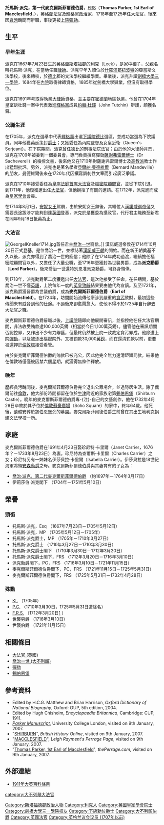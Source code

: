 {{Infobox President
| name=The Right Hon. Earl of Macclesfield
| original_name = 麥克爾斯菲爾德伯爵閣下
| image= Earl of Macclesfield (Parkers).jpg
| office2= [[大法官_(英國)|大法官]]
| term_start2=1718年
| term_end2=1725年
| predecessor2=[[威廉·科伯，第一代科伯男爵|科伯勳爵]]
| successor2=委員會狀態
| birth_date=1667年7月23日
| birth_place={{ENG}}[[斯塔福郡|斯塔福郡]][[利克|利克]]
| death_date=1732年4月28日
| death_place=[[File:Flag_of_Great_Britain_(1707-1800).svg|25px]] [[英格蘭|英格蘭]][[倫敦|倫敦]][[蘇豪廣場|蘇豪廣場]]
| party= [[輝格黨_(英國)|輝格黨]]
}}

'''托馬斯·派克，第一代麥克爾斯菲爾德伯爵'''，[[皇家學會院士|FRS]]（'''Thomas Parker, 1st Earl of Macclesfield'''，{{bd|1667年|7月23日|1732年|4月28日|catIdx=M}}），[[英格蘭|英格蘭]][[法官|法官]]及[[輝格黨_(英國)|輝格黨]][[政治家|政治家]]，1718年至1725年任[[英國大法官|大法官]]，後來因[[貪污|貪污]]醜聞而辭職，事後更被[[英國上議院|上院]][[彈劾|彈劾]]。

==生平==
===早年生涯===
派克在1667年7月23日生於[[英格蘭|英格蘭]][[斯塔福郡|斯塔福郡]]的[[利克|利克]]（Leek），是家中獨子，父親名叫托馬斯·派克，在當地任職[[律師|律師]]。派克早年入讀位於[[什羅浦郡|什羅浦郡]][[紐波特_(什羅浦郡)|紐波特]]的亞當斯文法學校，後來轉校，於[[德比|德比]]郡的文法學校繼續學業。畢業後，派克升讀[[劍橋大學|劍橋大學]][[劍橋大學三一學院|三一學院]]，1684年在[[內院法學院|內院]]取得律師資格，1685年從劍橋大學肄業，但沒有取得學位。

派克在1691年考取得執業[[大律師|大律師]]資格，並主要在[[密德蘭|密德蘭]]地區執業。他曾在1704年皇室訴杜錢一案中代表激進[[輝格黨_(英國)|輝格黨]]成員[[約翰·杜錢|約翰·杜錢]]（John Tutchin）辯護，頗獲名聲。

===公職生涯===
在1705年，派克在選舉中代表[[輝格黨_(英國)|輝格黨]]出選[[英國下議院|下議院]][[德比|德比]]選區，並成功當選為下院議員。同年他獲英廷策封[[爵士|爵士]]；又獲委任為內院監督及女皇近衛（Queen's Serjeant）。在下院期間，派克曾任[[德比|德比]]的刑事法院法官；由於他的大律師背景，派克在1709年被委到一個委員會，專門負責撰寫彈劾[[亨利·薩謝弗雷爾|薩謝弗雷爾博士]]（Dr Sacheverell）的檢控文書，後來他又在1710年對薩謝弗雷爾博士及[[高教派|高教派]]教士作出猛烈批評。另外，派克也是著名學者[[貝爾納·曼德維爾|貝爾納·曼德維爾]]（Bernard Mandeville）的朋友，曼德維爾後來在1720年代因撰寫諷刺性文章而引起廣泛爭議。

派克在1710年接受委任為[[英格蘭及威爾斯首席大法官|皇座法庭首席大法官]]及[[英國樞密院|樞密院顧問官]]，並從下院引退。到1711年，他復獲邀出任[[大法官_(英國)|大法官]]，但他婉拒了有關的邀請。在1712年，派克進而成為[[皇家學會|皇家學會]]會員。

在1714年8月1日，[[安妮女王|安妮女王]]駕崩，由於安妮女王無後，其繼位人[[喬治一世_(大不列顛)|漢諾威選帝侯]]又需要長途跋涉才能夠到達[[英國|英國]]登基，派克於是獲委為攝政官，代行君主職務至新君在同年9月18日抵英為止。

===大法官===
[[File:GeorgeIKneller1714.jpg|thumb]]首任君主[[喬治一世_(大不列顛)|喬治一世]]寵信。]]
漢諾威選帝侯在1714年10月20日正式登基，是位喬治一世，並標誌著[[漢諾威王朝|漢諾威王朝]]的開始。而在新王朝奠基不久以後，派克亦得到了喬治一世的寵信；他除了在1714年成功過渡，繼續擔任樞密院顧問官以外，又擔任了大量公職，至1716年更獲封為世襲男爵，成為'''派克勳爵'''（'''Lord Parker'''）。後來喬治一世還特別恩准派克勳爵，可終身領俸。

到1718年，派克勳爵第二度獲邀出任[[大法官_(英國)|大法官]]，這次他接受了任命。在任期間，基於喬治一世不懂[[英語|英語]]，上院每年一度的[[英皇致辭|英皇致辭]]結果要由他代為宣讀。及至1721年，派克勳爵獲晉爵為世襲伯爵，成為'''麥克爾斯菲爾德伯爵'''（'''Earl of Macclesfield'''）。在1724年，坊間開始流傳他牽涉到嚴重的[[貪污|貪污]]歛財，最初這些傳聞未有威脅到他的仕途。不過後來卻愈鬧愈大，使他不得不於1725年自行辭去大法官之職。

麥克爾斯菲爾德伯爵辭職以後，[[英國上議院|上議院]]隨即向他展開審訊，並指控他在任大法官期間，非法收受賄款達100,000英鎊（相當於今日1,100萬英鎊）。儘管他在審訊期間否認控罪，又作出不少有力辯護，但最終仍然被上院一致裁定貪污罪成。他除遭上院[[彈劾|彈劾]]，以及被逐出樞密院外，又被罰款30,000[[英鎊|英鎊]]，而在還清罰款以前，更要被還押於[[倫敦塔|倫敦塔]]接受看管。

由於麥克爾斯菲爾德伯爵的賄款已被充公，因此他完全無力還清鉅額罰款，結果他在倫敦塔僅僅被囚禁六個星期，就獲得無條件釋放。

===晚年===
歷經貪污醜聞後，麥克爾斯菲爾德伯爵完全退出公眾場合，並過隱居生活。除了偶爾前往[[倫敦|倫敦]]，他大部份時間都留在位於[[牛津|牛津]]附近的家族宅第[[錫伯恩堡|錫伯恩堡]]（Shirburn Castle）。晚年的麥克爾斯菲爾德伯爵專-{注}-自己的文藝創作，他在1732年4月28日卒故於其子位於[[倫敦|倫敦]][[蘇豪廣場|蘇豪廣場]]（Soho Square）的家中，終年64歲。他死後，遺體安葬於錫伯恩堡旁的墓園。麥克爾斯菲爾德伯爵生前曾在其出生地利克捐建文法學校一所。

==家庭==
麥克爾斯菲爾德伯爵在1691年4月23日娶珍尼特·卡里爾（Janet Carrier，1676年？－1733年8月23日）為妻。珍尼特為查爾斯·卡里爾（Charles Carrier）之女；珍尼特另有一姊妹名伊莎貝拉·卡里爾（Isabella Carrier）。伊莎貝拉是18世紀海軍將領[[喬治·安森，第一代安森男爵|安森勳爵]]之母。麥克爾斯菲爾德伯爵與其妻育有的子女為：

*[[喬治·派克，第二代麥克爾斯菲爾德伯爵|喬治·派克，第二代麥克爾斯菲爾德伯爵]] （約1697年－1764年3月17日）
*伊莉莎伯·派克閣下 （1704年－1751年5月10日）

==榮譽==
===頭銜===
*托馬斯·派克，Esq （1667年7月23日－1705年5月12日）
*托馬斯·派克，MP （1705年5月12日－1705年）
*托馬斯·派克爵士，MP （1705年－1710年3月27日）
*托馬斯·派克爵士 （1710年3月27日－1710年3月30日）
*托馬斯·派克爵士閣下 （1710年3月30日－1712年3月20日）
*托馬斯·派克爵士閣下，FRS （1712年3月20日－1716年3月10日）
*派克勳爵閣下，PC，FRS （1716年3月10日－1721年11月15日）
*麥克爾斯菲爾德伯爵閣下，PC，FRS （1721年11月15日－1725年5月31日）
*麥克爾斯菲爾德伯爵閣下，FRS （1725年5月31日－1732年4月28日）

===殊勳===
*[[下級勳位爵士|Kt.]] （1705年）
*[[英國樞密院|P.C.]] （1710年3月30日，1725年5月31日遭除名）
*[[皇家學會院士|F.R.S.]] （1712年3月20日[http://royalsociety.org/downloaddoc.asp?id=4275] {{Wayback|url=http://royalsociety.org/downloaddoc.asp?id=4275 |date=20071212012209 }}）
*世襲男爵 （1716年3月10日）
*世襲伯爵 （1721年11月15日）

==相關條目==
* [[大法官_(英國)|大法官 (英國)]]
* [[喬治一世_(大不列顛)|喬治一世 (大不列顛)]]
* [[彈劾|彈劾]]
* [[錫伯恩堡|錫伯恩堡]]

==參考資料==
<div class="references-small">
* Edited by H.C.G. Matthew and Brian Harrison, ''Oxford Dictionary of National Biography'', Oxford: OUP, 5th edition, 2004.
* Edited by Hugh Chisholm, ''Encyclopaedia Britannica'', Cambridge: CUP, 1911.
* ''[http://www.aim25.ac.uk/cgi-bin/frames/fulldesc?inst_id=13&coll_id=3645&full=1&template=1 Parker Manuscript]'', University College London, visited on 9th January, 2007.
* "[http://www.british-history.ac.uk/report.aspx?compid=63824 SHIRBURN]", ''British History Online'', visited on 9th January, 2007.
* "[http://www.angeltowns.com/town/peerage/peersm1.htm MACCLESFIELD]{{dead link|date=2017年12月 |bot=InternetArchiveBot |fix-attempted=yes }}", ''Leigh Rayment's Perrage Page'', visited on 9th January, 2007.
* "[http://www.thepeerage.com/p2740.htm#i27395 Thomas Parker, 1st Earl of Macclesfield]", ''thePerrage.com'', visited on 9th January, 2007. 
</div>

==外部連結==
* [https://web.archive.org/web/20080117135808/http://www.1911encyclopedia.org/Charles_Gerard,_1st_earl_of_Macclesfield 1911年大英百科條目]

{{s-start}}
{{s-legal}}
{{s-bef | before=[[約翰·霍爾特_(法官)|約翰·霍爾特爵士]]}}
{{s-ttl | title=[[英格蘭及威爾斯首席大法官|皇座法庭首席大法官]] | years=1710年–1718年}}
{{s-aft | after=[[約翰·普拉特_(法官)|約翰·普拉特爵士]]}}
{{s-off}}
{{s-bef | before=[[威廉·科伯，第一代科伯男爵|科伯勳爵]]}}
{{s-ttl | title=[[大法官_(英國)|大法官]] | years=1718年–1725年}}
{{s-aft | after=委員會狀態}}
{{s-bef | before=[[喬治·康普頓，第四代北安普敦伯爵|北安普敦伯爵]]}}
{{s-ttl | title=[[華威郡主事官|華威郡主事官]] | years=1719年–1728年}}
{{s-aft | after=[[約翰·孟塔古，第二代孟塔古公爵|孟塔古公爵]]}}
{{end box}}

{{s-start}}
{{s-bef | rows=2 |before=新創設}}
{{s-ttl | title=[[麥克爾斯菲爾德伯爵|派克男爵]] | years=1716年–1732年}}
{{s-aft | rows=2 |after=[[喬治·派克，第二代麥克爾斯菲爾德伯爵|喬治·派克]]}}
{{s-ttl | title=[[麥克爾斯菲爾德伯爵|麥克爾斯菲爾德伯爵]] | years=1718年–1732年}}
{{end box}}

{{Authority control}}

{{DEFAULTSORT:Macclesfield, Thomas Parker, 1st Earl of}}
[[Category:斯塔福德郡政治人物|Category:斯塔福德郡政治人物]]
[[Category:利克人|Category:利克人]]
[[category:大不列顛大法官|category:大不列顛大法官]]
[[Category:英國皇家學會院士|Category:英國皇家學會院士]]
[[Category:劍橋大學三一學院校友|Category:劍橋大學三一學院校友]]
[[Category:下級勳位爵士|Category:下級勳位爵士]]
[[Category:大不列顛伯爵|Category:大不列顛伯爵]]
[[Category:英國法官|Category:英國法官]]
[[Category:英格兰议会议员_(1707年以前)|Category:英格兰议会议员 (1707年以前)]]